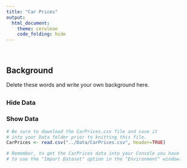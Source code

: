 ```yaml
---
title: "Car Prices"
output: 
  html_document:
    theme: cerulean
    code_folding: hide
---
```


<br>

## Background

Delete these words and write your own background here.  

## {.tabset .tabset-pills .tabset-fade}

### Hide Data

### Show Data {.tabset}

```r
# Be sure to download the CarPrices.csv file and save it
# into your Data folder prior to knitting this file.
CarPrices <- read.csv("../Data/CarPrices.csv", header=TRUE)

# Remember, to get the CarPrices data into your Console you have
# to use the "Import Dataset" option in the "Environment" window.
```



